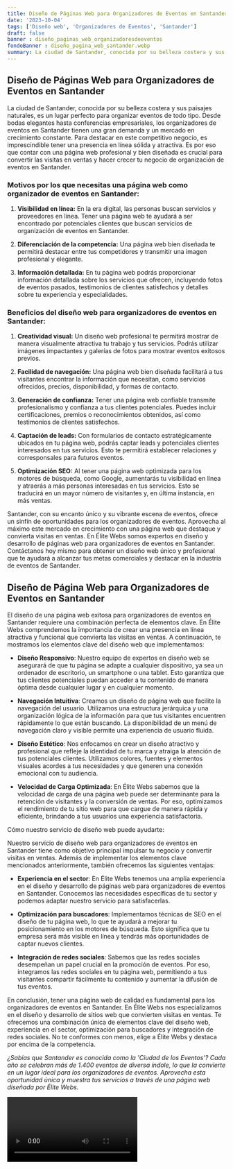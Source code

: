 ```yaml
---
title: Diseño de Páginas Web para Organizadores de Eventos en Santander
date: '2023-10-04'
tags: ['Diseño web', 'Organizadores de Eventos', 'Santander']
draft: false
banner : diseño_paginas_web_organizadoresdeeventos
fondoBanner : diseño_pagina_web_santander.webp
summary: La ciudad de Santander, conocida por su belleza costera y sus paisajes naturales, es un lugar perfecto para organizar eventos de todo tipo. Desde bodas elegantes hasta conferencias empresariales, los organizadores de eventos en Santander tienen una gran demanda y un mercado en crecimiento constante. Para destacar en este competitivo negocio, es imprescindible tener una presencia en línea sólida y atractiva. Es por eso que contar con una página web profesional y bien diseñada es crucial para convertir las visitas en ventas y hacer crecer tu negocio de organización de eventos en Santander.
---
```


## Diseño de Páginas Web para Organizadores de Eventos en Santander

La ciudad de Santander, conocida por su belleza costera y sus paisajes naturales, es un lugar perfecto para organizar eventos de todo tipo. Desde bodas elegantes hasta conferencias empresariales, los organizadores de eventos en Santander tienen una gran demanda y un mercado en crecimiento constante. Para destacar en este competitivo negocio, es imprescindible tener una presencia en línea sólida y atractiva. Es por eso que contar con una página web profesional y bien diseñada es crucial para convertir las visitas en ventas y hacer crecer tu negocio de organización de eventos en Santander.

### Motivos por los que necesitas una página web como organizador de eventos en Santander:

1. **Visibilidad en línea:** En la era digital, las personas buscan servicios y proveedores en línea. Tener una página web te ayudará a ser encontrado por potenciales clientes que buscan servicios de organización de eventos en Santander.

2. **Diferenciación de la competencia:** Una página web bien diseñada te permitirá destacar entre tus competidores y transmitir una imagen profesional y elegante.

3. **Información detallada:** En tu página web podrás proporcionar información detallada sobre los servicios que ofrecen, incluyendo fotos de eventos pasados, testimonios de clientes satisfechos y detalles sobre tu experiencia y especialidades.

### Beneficios del diseño web para organizadores de eventos en Santander:

1. **Creatividad visual:** Un diseño web profesional te permitirá mostrar de manera visualmente atractiva tu trabajo y tus servicios. Podrás utilizar imágenes impactantes y galerías de fotos para mostrar eventos exitosos previos.

2. **Facilidad de navegación:** Una página web bien diseñada facilitará a tus visitantes encontrar la información que necesitan, como servicios ofrecidos, precios, disponibilidad, y formas de contacto.

3. **Generación de confianza:** Tener una página web confiable transmite profesionalismo y confianza a tus clientes potenciales. Puedes incluir certificaciones, premios o reconocimientos obtenidos, así como testimonios de clientes satisfechos.

4. **Captación de leads:** Con formularios de contacto estratégicamente ubicados en tu página web, podrás captar leads y potenciales clientes interesados en tus servicios. Esto te permitirá establecer relaciones y corresponsales para futuros eventos.

5. **Optimización SEO:** Al tener una página web optimizada para los motores de búsqueda, como Google, aumentarás tu visibilidad en línea y atraerás a más personas interesadas en tus servicios. Esto se traducirá en un mayor número de visitantes y, en última instancia, en más ventas.

Santander, con su encanto único y su vibrante escena de eventos, ofrece un sinfín de oportunidades para los organizadores de eventos. Aprovecha al máximo este mercado en crecimiento con una página web que destaque y convierta visitas en ventas. En Élite Webs somos expertos en diseño y desarrollo de páginas web para organizadores de eventos en Santander. Contáctanos hoy mismo para obtener un diseño web único y profesional que te ayudará a alcanzar tus metas comerciales y destacar en la industria de eventos de Santander.

<GifSeo />

<Cta />

## Diseño de Página Web para Organizadores de Eventos en Santander

El diseño de una página web exitosa para organizadores de eventos en Santander requiere una combinación perfecta de elementos clave. En Élite Webs comprendemos la importancia de crear una presencia en línea atractiva y funcional que convierta las visitas en ventas. A continuación, te mostramos los elementos clave del diseño web que implementamos:

- **Diseño Responsivo**: Nuestro equipo de expertos en diseño web se asegurará de que tu página se adapte a cualquier dispositivo, ya sea un ordenador de escritorio, un smartphone o una tablet. Esto garantiza que tus clientes potenciales puedan acceder a tu contenido de manera óptima desde cualquier lugar y en cualquier momento.

- **Navegación Intuitiva**: Creamos un diseño de página web que facilite la navegación del usuario. Utilizamos una estructura jerárquica y una organización lógica de la información para que tus visitantes encuentren rápidamente lo que están buscando. La disponibilidad de un menú de navegación claro y visible permite una experiencia de usuario fluida.

- **Diseño Estético**: Nos enfocamos en crear un diseño atractivo y profesional que refleje la identidad de tu marca y atraiga la atención de tus potenciales clientes. Utilizamos colores, fuentes y elementos visuales acordes a tus necesidades y que generen una conexión emocional con tu audiencia.

- **Velocidad de Carga Optimizada**: En Élite Webs sabemos que la velocidad de carga de una página web puede ser determinante para la retención de visitantes y la conversión de ventas. Por eso, optimizamos el rendimiento de tu sitio web para que cargue de manera rápida y eficiente, brindando a tus usuarios una experiencia satisfactoria.

Cómo nuestro servicio de diseño web puede ayudarte:

Nuestro servicio de diseño web para organizadores de eventos en Santander tiene como objetivo principal impulsar tu negocio y convertir visitas en ventas. Además de implementar los elementos clave mencionados anteriormente, también ofrecemos las siguientes ventajas:

- **Experiencia en el sector**: En Élite Webs tenemos una amplia experiencia en el diseño y desarrollo de páginas web para organizadores de eventos en Santander. Conocemos las necesidades específicas de tu sector y podemos adaptar nuestro servicio para satisfacerlas.

- **Optimización para buscadores**: Implementamos técnicas de SEO en el diseño de tu página web, lo que te ayudará a mejorar tu posicionamiento en los motores de búsqueda. Esto significa que tu empresa será más visible en línea y tendrás más oportunidades de captar nuevos clientes.

- **Integración de redes sociales**: Sabemos que las redes sociales desempeñan un papel crucial en la promoción de eventos. Por eso, integramos las redes sociales en tu página web, permitiendo a tus visitantes compartir fácilmente tu contenido y aumentar la difusión de tus eventos.

En conclusión, tener una página web de calidad es fundamental para los organizadores de eventos en Santander. En Élite Webs nos especializamos en el diseño y desarrollo de sitios web que convierten visitas en ventas. Te ofrecemos una combinación única de elementos clave del diseño web, experiencia en el sector, optimización para buscadores y integración de redes sociales. No te conformes con menos, elige a Élite Webs y destaca por encima de la competencia.

*¿Sabías que Santander es conocida como la 'Ciudad de los Eventos'? Cada año se celebran más de 1.400 eventos de diversa índole, lo que la convierte en un lugar ideal para los organizadores de eventos. Aprovecha esta oportunidad única y muestra tus servicios a través de una página web diseñada por Élite Webs.*

<Video />

<CtaBot job='Organizadores de Eventos' city='Santander'/>

<Gmaps query='Santander+españa+maps' />